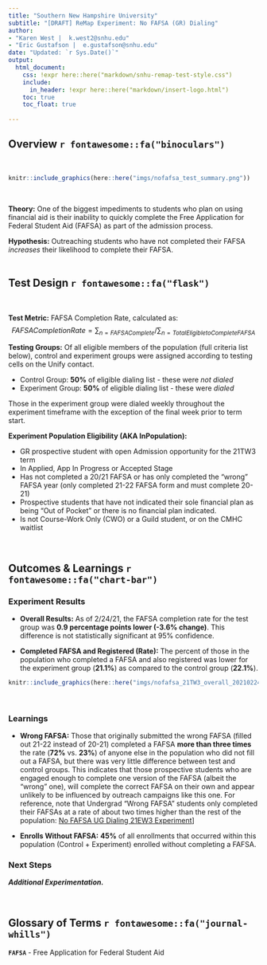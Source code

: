 ```yaml
---
title: "Southern New Hampshire University"
subtitle: "[DRAFT] ReMap Experiment: No FAFSA (GR) Dialing"
author: 
- "Karen West |  k.west2@snhu.edu"
- "Eric Gustafson |  e.gustafson@snhu.edu"
date: "Updated: `r Sys.Date()`"
output:
  html_document: 
    css: !expr here::here("markdown/snhu-remap-test-style.css")
    include:
      in_header: !expr here::here("markdown/insert-logo.html")
    toc: true
    toc_float: true
    
---
```

## Overview `r fontawesome::fa("binoculars")`
<br>

```r
knitr::include_graphics(here::here("imgs/nofafsa_test_summary.png"))
```

<br>

__Theory:__  One of the biggest impediments to students who plan on using financial aid is their inability to quickly complete the Free Application for Federal Student Aid (FAFSA) as part of the admission process.  

__Hypothesis:__ Outreaching students who have not completed their FAFSA *increases* their likelihood to complete their FAFSA.
<br>
<br>


## Test Design `r fontawesome::fa("flask")`
<br>

__Test Metric:__ FAFSA Completion Rate, calculated as:
$$FAFSA Completion Rate  = \sum_{n=FAFSA Complete} / \sum_{n=Total Eligible to Complete FAFSA}$$

__Testing Groups:__ Of all eligible members of the population (full criteria list below), control and experiment groups were assigned according to testing cells on the Unify contact.

+ Control Group: **50%** of eligible dialing list - these were *not dialed*
+ Experiment Group: **50%** of eligible dialing list - these were *dialed*

Those in the experiment group were dialed weekly throughout the experiment timeframe with the exception of the final week prior to term start.

**Experiment Population Eligibility (AKA InPopulation):**

+ GR prospective student with open Admission opportunity for the 21TW3 term 
+ In Applied, App In Progress or Accepted Stage 
+ Has not completed a 20/21 FAFSA or has only completed the "wrong" FAFSA year (only completed 21-22 FAFSA form and must complete 20-21)
+ Prospective students that have not indicated their sole financial plan as being "Out of Pocket" or there is no financial plan indicated.
+ Is not Course-Work Only (CWO) or a Guild student, or on the CMHC waitlist

<br>

## Outcomes & Learnings `r fontawesome::fa("chart-bar")`

### Experiment Results

+ __Overall Results:__ As of 2/24/21, the FAFSA completion rate for the test group was **0.9 percentage points lower (-3.6% change)**. This difference is not statistically significant at 95% confidence.

+ __Completed FAFSA and Registered (Rate):__ The percent of those in the population who completed a FAFSA and also registered was lower for the experiment group (**21.1%**) as compared to the control group (**22.1%**).


```r
knitr::include_graphics(here::here("imgs/nofafsa_21TW3_overall_20210224.png", ""))
```


<!-- :::{.note} -->
<!-- __`r fontawesome::fa("readme")` NOTE:__  Enroll rate considers Day 15 enrolls only (not shown yet) -->
<!-- ::: -->

<br>

### Learnings

+ __Wrong FAFSA:__ Those that originally submitted the wrong FAFSA (filled out 21-22 instead of 20-21) completed a FAFSA **more than three times** the rate (**72%** vs. **23%**) of anyone else in the population who did not fill out a FAFSA, but there was very little difference between test and control groups.  This indicates that those prospective students who are engaged enough to complete one version of the FAFSA (albeit the "wrong" one), will complete the correct FAFSA on their own and appear unlikely to be influenced by outreach campaigns like this one.  For reference, note that Undergrad "Wrong FAFSA" students only completed their FAFSAs at a rate of about two times higher than the rest of the population:  [No FAFSA UG Dialing 21EW3 Experiment](file://millyard.snhu.edu/Data/DataWebServices/SNHU%20Metrics/Analytics/HTML/remap-nofafsa_dialing_ug_21EW3-20201114.html)]

+ __Enrolls Without FAFSA:__ **45%** of all enrollments that occurred within this population (Control + Experiment) enrolled without completing a FAFSA.

### Next Steps
__*Additional Experimentation.*__ 

<br>

## Glossary of Terms `r fontawesome::fa("journal-whills")`

__`FAFSA`__ - Free Application for Federal Student Aid


